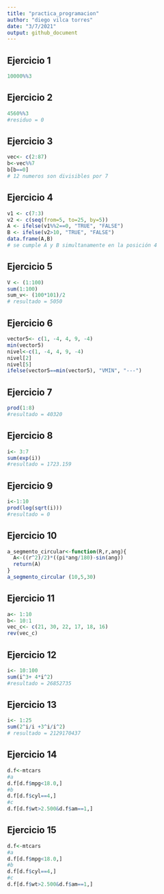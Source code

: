 ```yaml
---
title: "practica_programacion"
author: "diego vilca torres"
date: "3/7/2021"
output: github_document
---
```


## Ejercicio 1

```r
10000%%3
```
## Ejercicio 2

```r
4560%%3
#residuo = 0
```
## Ejercicio 3

```r
vec<- c(2:87)
b<-vec%%7
b[b==0]
# 12 numeros son divisibles por 7
```
## Ejercicio 4

```r
v1 <- c(7:3)
v2 <- c(seq(from=5, to=25, by=5))
A <- ifelse(v1%%2==0, "TRUE", "FALSE")
B <- ifelse(v2>10, "TRUE", "FALSE")
data.frame(A,B)
# se cumple A y B simultanamente en la posición 4
```
## Ejercicio 5

```r
V <- (1:100)
sum(1:100)
sum_v<- (100*101)/2
# resultado = 5050
```
## Ejercicio 6

```r
vector5<- c(1, -4, 4, 9, -4)
min(vector5)
nivel<-c(1, -4, 4, 9, -4)
nivel[2]
nivel[5]
ifelse(vector5==min(vector5), "VMIN", "---")
```
## Ejercicio 7

```r
prod(1:8)
#resultado = 40320
```
## Ejercicio 8

```r
i<- 3:7
sum(exp(i))
#resultado = 1723.159
```
## Ejercicio 9

```r
i<-1:10
prod(log(sqrt(i)))
#resultado = 0
```
## Ejercicio 10

```r
a_segmento_circular<-function(R,r,ang){
  A<-((r^2)/2)*((pi*ang/180)-sin(ang))
  return(A)
}
a_segmento_circular (10,5,30)
```
## Ejercicio 11

```r
a<- 1:10
b<- 10:1
vec_c<- c(21, 30, 22, 17, 18, 16)
rev(vec_c)
```
## Ejercicio 12

```r
i<- 10:100
sum(i^3+ 4*i^2)
#resultado = 26852735
```
## Ejercicio 13

```r
i<- 1:25
sum(2^i/i +3^i/i^2)
# resultado = 2129170437
```
## Ejercicio 14

```r
d.f<-mtcars
#a
d.f[d.f$mpg<18.0,]
#b
d.f[d.f$cyl==4,]
#c
d.f[d.f$wt>2.500&d.f$am==1,]
```
## Ejercicio 15

```r
d.f<-mtcars
#a
d.f[d.f$mpg<18.0,]
#b
d.f[d.f$cyl==4,]
#c
d.f[d.f$wt>2.500&d.f$am==1,]
```